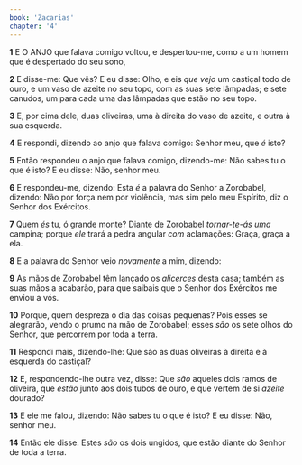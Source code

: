 ```yaml
---
book: 'Zacarias'
chapter: '4'
---
```


**1** E O ANJO que falava comigo voltou, e despertou-me, como a um homem que é despertado do seu sono,

**2** E disse-me: Que vês? E eu disse: Olho, e eis _que vejo_ um castiçal todo de ouro, e um vaso de azeite no seu topo, com as suas sete lâmpadas; e sete canudos, um para cada uma das lâmpadas que estão no seu topo.

**3** E, por cima dele, duas oliveiras, uma à direita do vaso de azeite, e outra à sua esquerda.

**4** E respondi, dizendo ao anjo que falava comigo: Senhor meu, que _é_ isto?

**5** Então respondeu o anjo que falava comigo, dizendo-me: Não sabes tu o que é isto? E eu disse: Não, senhor meu.

**6** E respondeu-me, dizendo: Esta _é_ a palavra do Senhor a Zorobabel, dizendo: Não por força nem por violência, mas sim pelo meu Espírito, diz o Senhor dos Exércitos.

**7** Quem _és_ tu, ó grande monte? Diante de Zorobabel _tornar-te-ás_ _uma_ campina; porque _ele_ trará a pedra angular _com_ aclamações: Graça, graça a ela.

**8** E a palavra do Senhor veio _novamente_ a mim, dizendo:

**9** As mãos de Zorobabel têm lançado os _alicerces_ desta casa; também as suas mãos a acabarão, para que saibais que o Senhor dos Exércitos me enviou a vós.

**10** Porque, quem despreza o dia das coisas pequenas? Pois esses se alegrarão, vendo o prumo na mão de Zorobabel; esses _são_ os sete olhos do Senhor, que percorrem por toda a terra.

**11** Respondi mais, dizendo-lhe: Que são as duas oliveiras à direita e à esquerda do castiçal?

**12** E, respondendo-lhe outra vez, disse: Que _são_ aqueles dois ramos de oliveira, que _estão_ junto aos dois tubos de ouro, e que vertem de si _azeite_ dourado?

**13** E ele me falou, dizendo: Não sabes tu o que é isto? E eu disse: Não, senhor meu.

**14** Então ele disse: Estes _são_ os dois ungidos, que estão diante do Senhor de toda a terra.
